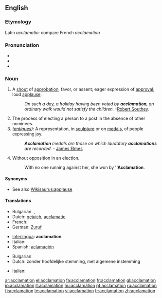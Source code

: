 ==English==

===Etymology===
Latin ''acclamatio'': compare French ''acclamation''

===Pronunciation===
* {{IPA|/ækləˈmeɪʃən/}}
* {{rhymes|eɪʃǝn}}
* {{homophones|acclimation}}
===Noun===
{{en-noun}}

# A [[shout]] of [[approbation]], favor, or assent; eager expression of [[approval]]; loud [[applause]].
#: ''On such a day, a holiday having been voted by '''acclamation''', an ordinary walk would not satisfy the children.'' -[[w:Robert Southey|Robert Southey]].
# The process of electing a person to a post in the absence of other nominees.
# ''([[antique]]s):'' A representation, in [[sculpture]] or on [[medals]], of people expressing joy.
#: '''''Acclamation''' medals are those on which laudatory '''acclamations''' are recorded.'' - [[w:James Elmes|James Elmes]]
# {{context|Canadian}} Without opposition in an election.
#: With no one running against her, she won by '''''Acclamation'''.

====Synonyms====
* See also [[Wikisaurus:applause]]

====Translations====
{{trans-top|applause}}
* Bulgarian: {{t|bg|приветстване|sc=Cyrl}},  {{t|bg|аплодисменти|sc=Cyrl}}
* Dutch: [[gejuich]], [[acclamatie]]
* French: {{t+|fr|acclamation}}
* German: [[Zuruf]]
{{trans-mid}}
* [[Interlingua]]: '''acclamation'''
* Italian: {{t|it|acclamazione |f}}
* Spanish: [[aclamación]]
{{trans-bottom}}

{{trans-top|election of a standby}}
* Bulgarian: {{t|bg|провъзгласяване|sc=Cyrl}}
* Dutch: zonder hoofdelijke stemming, met algemene instemming
{{trans-mid}}
* Italian: {{t|it|acclamazione |f}}
{{trans-bottom}}

{{trans-top|antique}}
{{trans-mid}}
{{trans-bottom}}

[[ar:acclamation]]
[[el:acclamation]]
[[fa:acclamation]]
[[fr:acclamation]]
[[gl:acclamation]]
[[io:acclamation]]
[[it:acclamation]]
[[hu:acclamation]]
[[pt:acclamation]]
[[ru:acclamation]]
[[fi:acclamation]]
[[te:acclamation]]
[[vi:acclamation]]
[[tr:acclamation]]
[[zh:acclamation]]